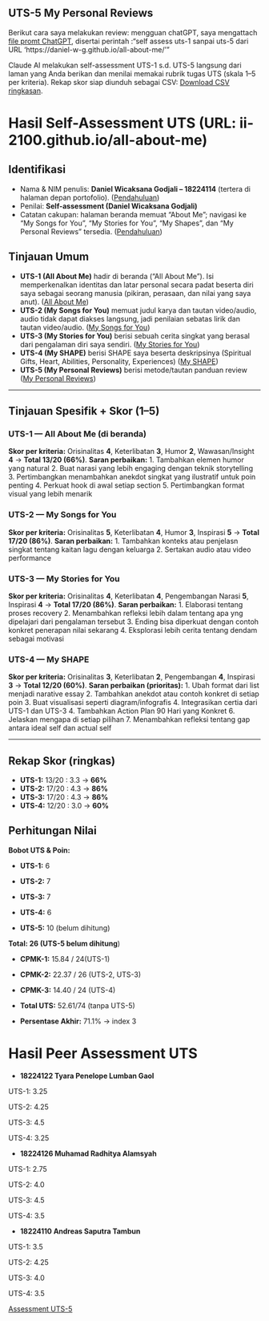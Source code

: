 ## UTS-5 My Personal Reviews
Berikut cara saya melakukan review: mengguan chatGPT, saya mengattach [file promt ChatGPT](skor_uts.pdf), disertai perintah :"self assess uts-1 sanpai uts-5 dari URL 'https://daniel-w-g.github.io/all-about-me/'"  

Claude AI melakukan self-assessment UTS-1 s.d. UTS-5 langsung dari laman yang Anda berikan dan menilai memakai rubrik tugas UTS (skala 1–5 per kriteria). Rekap skor siap diunduh sebagai CSV: [Download CSV ringkasan](skor.csv).

# Hasil Self-Assessment UTS (URL: ii-2100.github.io/all-about-me)

## Identifikasi

* Nama & NIM penulis: **Daniel Wicaksana Godjali – 18224114** (tertera di halaman depan portofolio). ([Pendahuluan](../index.qmd))
* Penilai: **Self-assessment (Daniel Wicaksana Godjali)**
* Catatan cakupan: halaman beranda memuat “About Me”; navigasi ke “My Songs for You”, “My Stories for You”, “My Shapes”, dan “My Personal Reviews” tersedia. ([Pendahuluan](../index.qmd))

## Tinjauan Umum

* **UTS-1 (All About Me)** hadir di beranda (“All About Me”). Isi memperkenalkan identitas dan latar personal secara padat beserta diri saya sebagai seorang manusia (pikiran, perasaan, dan nilai yang saya anut). ([All About Me](../All_About_me/index.qmd))
* **UTS-2 (My Songs for You)** memuat judul karya dan tautan video/audio, audio tidak dapat diakses langsung, jadi penilaian sebatas lirik dan tautan video/audio. ([My Songs for You](../My_Song_for_You/index.qmd))
* **UTS-3 (My Stories for You)** berisi sebuah cerita singkat yang berasal dari pengalaman diri saya sendiri. ([My Stories for You](../My_Stories_for_You/index.qmd))
* **UTS-4 (My SHAPE)** berisi SHAPE saya beserta deskripsinya (Spiritual Gifts, Heart, Abilities, Personality, Experiences) ([My SHAPE](../My_Shapes/index.qmd))
* **UTS-5 (My Personal Reviews)** berisi metode/tautan panduan review ([My Personal Reviews](../My_Personal_Reviews/index.qmd))

---

## Tinjauan Spesifik + Skor (1–5)

### UTS-1 — All About Me (di beranda)

**Skor per kriteria:** Orisinalitas **4**, Keterlibatan **3**, Humor **2**, Wawasan/Insight **4** → **Total 13/20 (66%)**.
**Saran perbaikan:** 1. Tambahkan elemen humor yang natural 2. Buat narasi yang lebih engaging dengan teknik storytelling 3. Pertimbangkan menambahkan anekdot singkat yang ilustratif untuk poin penting 4. Perkuat hook di awal setiap section 5. Pertimbangkan format visual yang lebih menarik

### UTS-2 — My Songs for You

**Skor per kriteria:** Orisinalitas **5**, Keterlibatan **4**, Humor **3**, Inspirasi **5** → **Total 17/20 (86%)**.
**Saran perbaikan:** 1. Tambahkan konteks atau penjelasn singkat tentang kaitan lagu dengan keluarga 2. Sertakan audio atau video performance

### UTS-3 — My Stories for You

**Skor per kriteria:** Orisinalitas **4**, Keterlibatan **4**, Pengembangan Narasi **5**, Inspirasi **4** → **Total 17/20 (86%)**.
**Saran perbaikan:** 1. Elaborasi tentang proses recovery 2. Menambahkan refleksi lebih dalam tentang apa yng dipelajari dari pengalaman tersebut 3. Ending bisa diperkuat dengan contoh konkret penerapan nilai sekarang 4. Eksplorasi lebih cerita tentang dendam sebagai motivasi

### UTS-4 — My SHAPE

**Skor per kriteria:** Orisinalitas **3**, Keterlibatan **2**, Pengembangan **4**, Inspirasi **3** → **Total 12/20 (60%)**.
**Saran perbaikan (prioritas):** 1. Ubah format dari list menjadi narative essay 2. Tambahkan anekdot atau contoh konkret di setiap poin 3. Buat visualisasi seperti diagram/infografis 4. Integrasikan certia dari UTS-1 dan UTS-3 4. Tambahkan Action Plan 90 Hari yang Konkret 6. Jelaskan mengapa di setiap pilihan 7. Menambahkan refleksi tentang gap antara ideal self dan actual self

---

## Rekap Skor (ringkas)

* **UTS-1:** 13/20 : 3.3 → **66%**
* **UTS-2:** 17/20 : 4.3 → **86%**
* **UTS-3:** 17/20 : 4.3 → **86%**
* **UTS-4:** 12/20 : 3.0 → **60%**


## Perhitungan Nilai

**Bobot UTS & Poin:**

* **UTS-1:** 6

* **UTS-2:** 7

* **UTS-3:** 7

* **UTS-4:** 6

* **UTS-5:** 10 (belum dihitung)

**Total: 26 (UTS-5 belum dihitung**)


* **CPMK-1:** 15.84 / 24(UTS-1)

* **CPMK-2:** 22.37 / 26 (UTS-2, UTS-3)

* **CPMK-3:** 14.40 / 24 (UTS-4)

* **Total UTS:** 52.61/74 (tanpa UTS-5)

* **Persentase Akhir:** 71.1% -> index 3

# Hasil Peer Assessment UTS

* **18224122 Tyara Penelope Lumban Gaol** 

UTS-1: 3.25

UTS-2: 4.25

UTS-3: 4.5

UTS-4: 3.25

* **18224126 Muhamad Radhitya Alamsyah** 

UTS-1: 2.75

UTS-2: 4.0

UTS-3: 4.5

UTS-4: 3.5

* **18224110 Andreas Saputra Tambun** 

UTS-1: 3.5

UTS-2: 4.25

UTS-3: 4.0

UTS-4: 3.5

[Assessment UTS-5](UTS-5_Skor.xlsx)